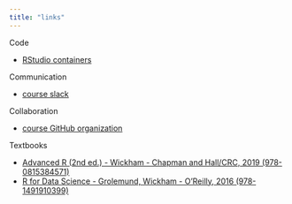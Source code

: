 ```yaml
---
title: "links"
---
```


Code

- [RStudio containers](https://cmgr.oit.duke.edu/containers)

Communication 

- [course slack](https://sta323-sp23.slack.com)

Collaboration

- [course GitHub organization](https://github.com/sta323-sp23)

Textbooks

- [Advanced R (2nd ed.) - Wickham - Chapman and Hall/CRC, 2019 (978-0815384571)](https://adv-r.hadley.nz/)
- [R for Data Science - Grolemund, Wickham - O'Reilly, 2016 (978-1491910399)](https://r4ds.had.co.nz/)